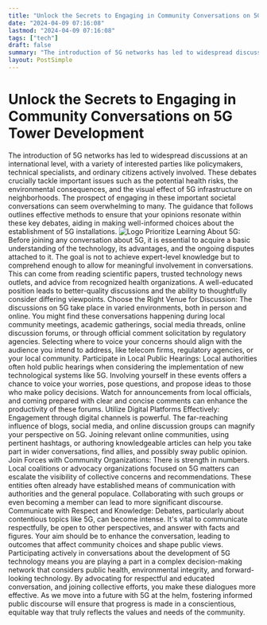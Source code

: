 ```yaml
---
title: "Unlock the Secrets to Engaging in Community Conversations on 5G Tower Development"
date: "2024-04-09 07:16:08"
lastmod: "2024-04-09 07:16:08"
tags: ["tech"]
draft: false
summary: "The introduction of 5G networks has led to widespread discussions at an international level, with a variety of interested parties like policymakers, technical specialists, and ordinary citizens actively involved. These debates crucially tackle important issues such as the potential health risks, the environmental consequences, and the visual effect of 5G infrastructure on neighborhoods. The prospect of engaging in these important societal conversations can seem overwhelming to many. The guidance that follows outlines effective methods to ensure that your opinions resonate within these key debates, aiding in making well-informed choices about the establishment of 5G installations."
layout: PostSimple
---
```

# Unlock the Secrets to Engaging in Community Conversations on 5G Tower Development
The introduction of 5G networks has led to widespread discussions at an international level, with a variety of interested parties like policymakers, technical specialists, and ordinary citizens actively involved. These debates crucially tackle important issues such as the potential health risks, the environmental consequences, and the visual effect of 5G infrastructure on neighborhoods. The prospect of engaging in these important societal conversations can seem overwhelming to many. The guidance that follows outlines effective methods to ensure that your opinions resonate within these key debates, aiding in making well-informed choices about the establishment of 5G installations.
<img alt="Logo" class="lazyImg" data-src="https://cdn.seniorsselection.com/src_image/acbcc968691d6d7170193f5c073c61ff.webp" src="/statics/image/loading.webp"/>
Prioritize Learning About 5G: Before joining any conversation about 5G, it is essential to acquire a basic understanding of the technology, its advantages, and the ongoing disputes attached to it. The goal is not to achieve expert-level knowledge but to comprehend enough to allow for meaningful involvement in conversations. This can come from reading scientific papers, trusted technology news outlets, and advice from recognized health organizations. A well-educated position leads to better-quality discussions and the ability to thoughtfully consider differing viewpoints.
Choose the Right Venue for Discussion: The discussions on 5G take place in varied environments, both in person and online. You might find these conversations happening during local community meetings, academic gatherings, social media threads, online discussion forums, or through official comment solicitation by regulatory agencies. Selecting where to voice your concerns should align with the audience you intend to address, like telecom firms, regulatory agencies, or your local community.
Participate in Local Public Hearings: Local authorities often hold public hearings when considering the implementation of new technological systems like 5G. Involving yourself in these events offers a chance to voice your worries, pose questions, and propose ideas to those who make policy decisions. Watch for announcements from local officials, and coming prepared with clear and concise comments can enhance the productivity of these forums.
Utilize Digital Platforms Effectively: Engagement through digital channels is powerful. The far-reaching influence of blogs, social media, and online discussion groups can magnify your perspective on 5G. Joining relevant online communities, using pertinent hashtags, or authoring knowledgeable articles can help you take part in wider conversations, find allies, and possibly sway public opinion.
Join Forces with Community Organizations: There is strength in numbers. Local coalitions or advocacy organizations focused on 5G matters can escalate the visibility of collective concerns and recommendations. These entities often already have established means of communication with authorities and the general populace. Collaborating with such groups or even becoming a member can lead to more significant discourse.
Communicate with Respect and Knowledge: Debates, particularly about contentious topics like 5G, can become intense. It's vital to communicate respectfully, be open to other perspectives, and answer with facts and figures. Your aim should be to enhance the conversation, leading to outcomes that affect community choices and shape public views.
Participating actively in conversations about the development of 5G technology means you are playing a part in a complex decision-making network that considers public health, environmental integrity, and forward-looking technology. By advocating for respectful and educated conversation, and joining collective efforts, you make these dialogues more effective. As we move into a future with 5G at the helm, fostering informed public discourse will ensure that progress is made in a conscientious, equitable way that truly reflects the values and needs of the community.
        